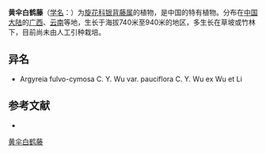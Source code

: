 {{Speciesbox
| name = 黄伞白鹤藤
| status = 
| status_system = 
| image =
| genus = Argyreia
| species = fulvo-cymosa
| authority = C. Y. Wu
| subdivision_ranks =[[变种|变种]]
| subdivision =
* 黄伞白鹤藤 ''A. f.'' var. ''fulvo-cymosa''
* [[少花黄伞白鹤藤|少花黄伞白鹤藤]] ''A. f.'' var. ''pauciflora''
}}

'''黄伞白鹤藤'''（[[学名|学名]]：{{lang|la|''Argyreia fulvo-cymosa''}}）为[[旋花科|旋花科]][[银背藤属|银背藤属]]的植物，是中国的特有植物。分布在[[中国大陆|中国大陆]]的[[广西|广西]]、[[云南|云南]]等地，生长于海拔740米至940米的地区，多生长在草坡或竹林下，目前尚未由人工引种栽培。

== 异名 ==
* Argyreia fulvo-cymosa C. Y. Wu var. pauciflora C. Y. Wu ex Wu et Li

== 参考文献 ==
<div class="references-small">
* {{cite web| url =http://www.bioinfo.cn/db05/KmzwSpecies.php?action=view&id=5305| title =黄伞白鹤藤（原变种）| work =《中国高等植物数据库全库》| publisher =中国科学院微生物研究所| author =昆明植物研究所| accessdate =2009-02-25| deadurl =yes| archiveurl =https://web.archive.org/web/20160305085112/http://www.bioinfo.cn/db05/KmzwSpecies.php?action=view&id=5305| archivedate =2016-03-05}}
</div>
{{Taxonbar|from=Q11177047}}

[[Category:银背藤属|黄伞白鹤藤]]


{{植物小作品}}